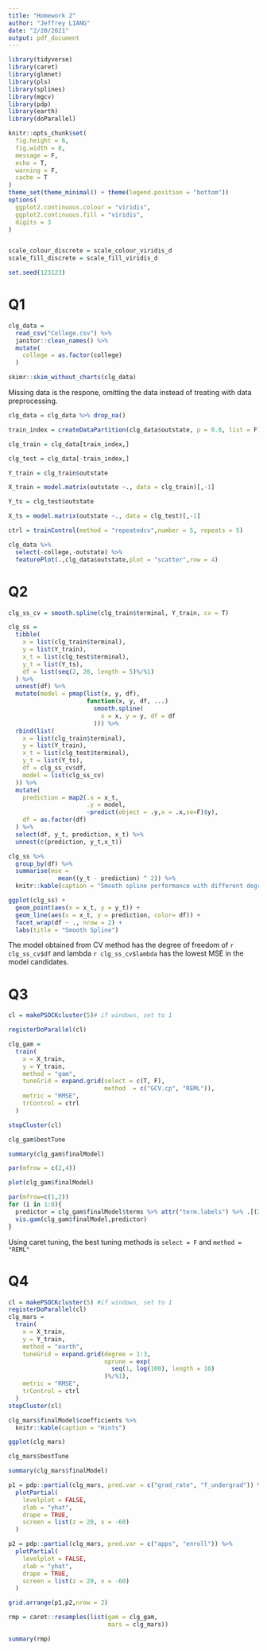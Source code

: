 ```yaml
---
title: "Homework 2"
author: "Jeffrey LIANG"
date: "2/20/2021"
output: pdf_document
---
```


```r
library(tidyverse)
library(caret)
library(glmnet)
library(pls)
library(splines)
library(mgcv)
library(pdp)
library(earth)
library(doParallel)

knitr::opts_chunk$set(
  fig.height = 6,
  fig.width = 8,
  message = F,
  echo = T,
  warning = F,
  cache = T
)
theme_set(theme_minimal() + theme(legend.position = "bottom"))
options(
  ggplot2.continuous.colour = "viridis",
  ggplot2.continuous.fill = "viridis",
  digits = 3
)


scale_colour_discrete = scale_colour_viridis_d
scale_fill_discrete = scale_fill_viridis_d

```

```r
set.seed(123123)
```

# Q1

```r
clg_data =
  read_csv("College.csv") %>% 
  janitor::clean_names() %>% 
  mutate(
    college = as.factor(college)
  )

skimr::skim_without_charts(clg_data)
```

Missing data is the respone, omitting the data instead of treating with data preprocessing.

```r
clg_data = clg_data %>% drop_na()

train_index = createDataPartition(clg_data$outstate, p = 0.8, list = F)

clg_train = clg_data[train_index,]

clg_test = clg_data[-train_index,]

Y_train = clg_train$outstate

X_train = model.matrix(outstate ~., data = clg_train)[,-1]

Y_ts = clg_test$outstate

X_ts = model.matrix(outstate ~., data = clg_test)[,-1]

ctrl = trainControl(method = "repeatedcv",number = 5, repeats = 5)

clg_data %>% 
  select(-college,-outstate) %>% 
  featurePlot(.,clg_data$outstate,plot = "scatter",row = 4)
```



# Q2

```r
clg_ss_cv = smooth.spline(clg_train$terminal, Y_train, cv = T)

clg_ss =
  tibble(
    x = list(clg_train$terminal),
    y = list(Y_train),
    x_t = list(clg_test$terminal),
    y_t = list(Y_ts),
    df = list(seq(2, 20, length = 5)%/%1)
  ) %>%
  unnest(df) %>%
  mutate(model = pmap(list(x, y, df),
                      function(x, y, df, ...)
                        smooth.spline(
                          x = x, y = y, df = df
                        ))) %>%
  rbind(list(
    x = list(clg_train$terminal),
    y = list(Y_train),
    x_t = list(clg_test$terminal),
    y_t = list(Y_ts),
    df = clg_ss_cv$df,
    model = list(clg_ss_cv)
  )) %>%
  mutate(
    prediction = map2(.x = x_t,
                      .y = model,
                      ~predict(object = .y,x = .x,se=F)$y),
    df = as.factor(df)
  ) %>%
  select(df, y_t, prediction, x_t) %>%
  unnest(c(prediction, y_t,x_t))

clg_ss %>%
  group_by(df) %>%
  summarise(mse =
              mean((y_t - prediction) ^ 2)) %>% 
  knitr::kable(caption = "Smooth spline performance with different degree of freedom",digits = 3)

ggplot(clg_ss) +
  geom_point(aes(x = x_t, y = y_t)) +
  geom_line(aes(x = x_t, y = prediction, color= df)) +
  facet_wrap(df ~ ., nrow = 2) +
  labs(title = "Smooth Spline")
```



The model obtained from CV method has the degree of freedom of `r clg_ss_cv$df` and lambda `r clg_ss_cv$lambda` has the lowest MSE in the model candidates.



# Q3
```r
cl = makePSOCKcluster(5)# if windows, set to 1

registerDoParallel(cl)

clg_gam =
  train(
    x = X_train,
    y = Y_train,
    method = "gam",
    tuneGrid = expand.grid(select = c(T, F),
                           method  = c("GCV.cp", "REML")),
    metric = "RMSE",
    trControl = ctrl
  )

stopCluster(cl)

clg_gam$bestTune

summary(clg_gam$finalModel)

par(mfrow = c(2,4))

plot(clg_gam$finalModel)

par(mfrow=c(1,2))
for (i in 1:8){
  predictor = clg_gam$finalModel$terms %>% attr("term.labels") %>% .[(2*i-1):(2*i)]
  vis.gam(clg_gam$finalModel,predictor)
}
```

Using caret tuning, the best tuning methods is `select = F` and `method = "REML"`

# Q4

```r
cl = makePSOCKcluster(5) #if windows, set to 1
registerDoParallel(cl)
clg_mars =
  train(
    x = X_train,
    y = Y_train,
    method = "earth",
    tuneGrid = expand.grid(degree = 1:3,
                           nprune = exp(
                             seq(1, log(100), length = 10)
                           )%/%1),
    metric = "RMSE",
    trControl = ctrl
  )
stopCluster(cl)

clg_mars$finalModel$coefficients %>% 
  knitr::kable(caption = "Hints")

ggplot(clg_mars)

clg_mars$bestTune

summary(clg_mars$finalModel)

p1 = pdp::partial(clg_mars, pred.var = c("grad_rate", "f_undergrad")) %>%
  plotPartial(
    levelplot = FALSE,
    zlab = "yhat",
    drape = TRUE,
    screen = list(z = 20, x = -60)
  )

p2 = pdp::partial(clg_mars, pred.var = c("apps", "enroll")) %>%
  plotPartial(
    levelplot = FALSE,
    zlab = "yhat",
    drape = TRUE,
    screen = list(z = 20, x = -60)
  )

grid.arrange(p1,p2,nrow = 2)
```

```r
rmp = caret::resamples(list(gam = clg_gam,
                            mars = clg_mars))

summary(rmp)


```


